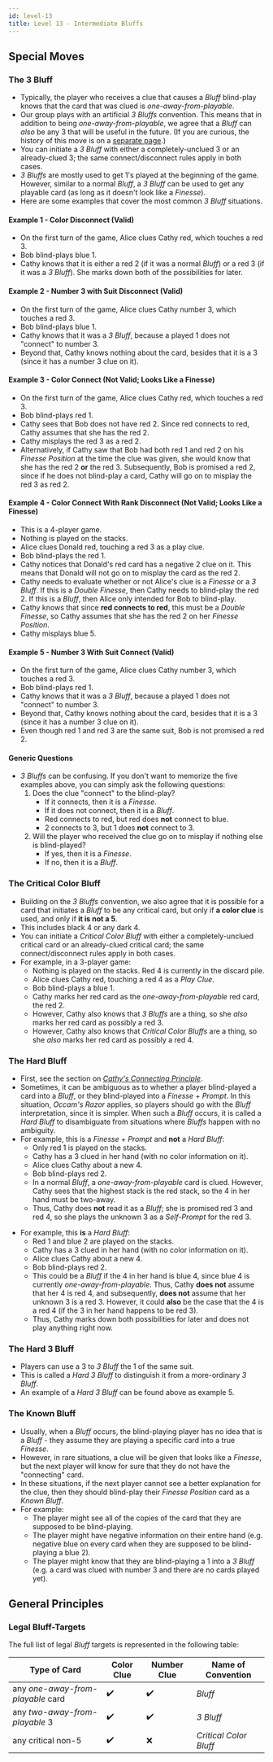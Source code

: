 ```yaml
---
id: level-13
title: Level 13 - Intermediate Bluffs
---
```



## Special Moves

### The 3 Bluff

- Typically, the player who receives a clue that causes a _Bluff_ blind-play knows that the card that was clued is _one-away-from-playable_.
- Our group plays with an artificial _3 Bluffs_ convention. This means that in addition to being _one-away-from-playable_, we agree that a _Bluff_ can _also_ be any 3 that will be useful in the future. (If you are curious, the history of this move is on a [separate page](https://github.com/hanabi/hanabi.github.io/blob/main/misc/3-bluffs.md).)
- You can initiate a _3 Bluff_ with either a completely-unclued 3 or an already-clued 3; the same connect/disconnect rules apply in both cases.
- _3 Bluffs_ are mostly used to get 1's played at the beginning of the game. However, similar to a normal _Bluff_, a _3 Bluff_ can be used to get any playable card (as long as it doesn't look like a _Finesse_).
- Here are some examples that cover the most common _3 Bluff_ situations.

#### Example 1 - **Color Disconnect** (Valid)

- On the first turn of the game, Alice clues Cathy red, which touches a red 3.
- Bob blind-plays blue 1.
- Cathy knows that it is either a red 2 (if it was a normal _Bluff_) or a red 3 (if it was a _3 Bluff_). She marks down both of the possibilities for later.

<BluffColorDisconnect />

#### Example 2 - **Number 3 with Suit Disconnect** (Valid)

- On the first turn of the game, Alice clues Cathy number 3, which touches a red 3.
- Bob blind-plays blue 1.
- Cathy knows that it was a _3 Bluff_, because a played 1 does not "connect" to number 3.
- Beyond that, Cathy knows nothing about the card, besides that it is a 3 (since it has a number 3 clue on it).

<Number3WithSuitDisconnect />

#### Example 3 - **Color Connect** (Not Valid; Looks Like a Finesse)

- On the first turn of the game, Alice clues Cathy red, which touches a red 3.
- Bob blind-plays red 1.
- Cathy sees that Bob does not have red 2. Since red connects to red, Cathy assumes that she has the red 2.
- Cathy misplays the red 3 as a red 2.
- Alternatively, if Cathy saw that Bob had both red 1 and red 2 on his _Finesse Position_ at the time the clue was given, she would know that she has the red 2 **or** the red 3. Subsequently, Bob is promised a red 2, since if he does not blind-play a card, Cathy will go on to misplay the red 3 as red 2.

<ColorConnectNotValid />

#### Example 4 - **Color Connect With Rank Disconnect** (Not Valid; Looks Like a Finesse)

- This is a 4-player game.
- Nothing is played on the stacks.
- Alice clues Donald red, touching a red 3 as a play clue.
- Bob blind-plays the red 1.
- Cathy notices that Donald's red card has a negative 2 clue on it. This means that Donald will not go on to misplay the card as the red 2.
- Cathy needs to evaluate whether or not Alice's clue is a _Finesse_ or a _3 Bluff_. If this is a _Double Finesse_, then Cathy needs to blind-play the red 2. If this is a _Bluff_, then Alice only intended for Bob to blind-play.
- Cathy knows that since **red connects to red**, this must be a _Double Finesse_, so Cathy assumes that she has the red 2 on her _Finesse Position_.
- Cathy misplays blue 5.

<ColorConnectWithRankDisconnect />

#### Example 5 - **Number 3 With Suit Connect** (Valid)

- On the first turn of the game, Alice clues Cathy number 3, which touches a red 3.
- Bob blind-plays red 1.
- Cathy knows that it was a _3 Bluff_, because a played 1 does not "connect" to number 3.
- Beyond that, Cathy knows nothing about the card, besides that it is a 3 (since it has a number 3 clue on it).
- Even though red 1 and red 3 are the same suit, Bob is not promised a red 2.

<Number3WithSuitConnect />

#### Generic Questions

- _3 Bluffs_ can be confusing. If you don't want to memorize the five examples above, you can simply ask the following questions:
  1. Does the clue "connect" to the blind-play?
     - If it connects, then it is a _Finesse_.
     - If it does not connect, then it is a _Bluff_.
     - Red connects to red, but red does **not** connect to blue.
     - 2 connects to 3, but 1 does **not** connect to 3.
  1. Will the player who received the clue go on to misplay if nothing else is blind-played?
     - If yes, then it is a _Finesse_.
     - If no, then it is a _Bluff_.

### The Critical Color Bluff

- Building on the _3 Bluffs_ convention, we also agree that it is possible for a card that initiates a _Bluff_ to be any critical card, but only if **a color clue** is used, and only if **it is not a 5**.
- This includes black 4 or any dark 4.
- You can initiate a _Critical Color Bluff_ with either a completely-unclued critical card or an already-clued critical card; the same connect/disconnect rules apply in both cases.
- For example, in a 3-player game:
  - Nothing is played on the stacks. Red 4 is currently in the discard pile.
  - Alice clues Cathy red, touching a red 4 as a _Play Clue_.
  - Bob blind-plays a blue 1.
  - Cathy marks her red card as the _one-away-from-playable_ red card, the red 2.
  - However, Cathy also knows that _3 Bluffs_ are a thing, so she _also_ marks her red card as possibly a red 3.
  - However, Cathy also knows that _Critical Color Bluffs_ are a thing, so she _also_ marks her red card as possibly a red 4.

<CriticalColorBluff />

### The Hard Bluff

- First, see the section on _[Cathy's Connecting Principle](level-11.mdx#cathys-connecting-principle-part-2)_.
- Sometimes, it can be ambiguous as to whether a player blind-played a card into a _Bluff_, or they blind-played into a _Finesse_ + _Prompt_. In this situation, _Occam's Razor_ applies, so players should go with the _Bluff_ interpretation, since it is simpler. When such a _Bluff_ occurs, it is called a _Hard Bluff_ to disambiguate from situations where _Bluffs_ happen with no ambiguity.
- For example, this is a _Finesse_ + _Prompt_ and **not** a _Hard Bluff_:
  - Only red 1 is played on the stacks.
  - Cathy has a 3 clued in her hand (with no color information on it).
  - Alice clues Cathy about a new 4.
  - Bob blind-plays red 2.
  - In a normal _Bluff_, a _one-away-from-playable_ card is clued. However, Cathy sees that the highest stack is the red stack, so the 4 in her hand must be two-away.
  - Thus, Cathy does **not** read it as a _Bluff_; she is promised red 3 and red 4, so she plays the unknown 3 as a _Self-Prompt_ for the red 3.

<FinessePromptNotHardBluff />

- For example, this **is** a _Hard Bluff_:
  - Red 1 and blue 2 are played on the stacks.
  - Cathy has a 3 clued in her hand (with no color information on it).
  - Alice clues Cathy about a new 4.
  - Bob blind-plays red 2.
  - This could be a _Bluff_ if the 4 in her hand is blue 4, since blue 4 is currently _one-away-from-playable_. Thus, Cathy **does not** assume that her 4 is red 4, and subsequently, **does not** assume that her unknown 3 is a red 3. However, it could **also** be the case that the 4 is a red 4 (if the 3 in her hand happens to be red 3).
  - Thus, Cathy marks down both possibilities for later and does not play anything right now.

<HardBluff />

### The Hard 3 Bluff

- Players can use a 3 to _3 Bluff_ the 1 of the same suit.
- This is called a _Hard 3 Bluff_ to distinguish it from a more-ordinary _3 Bluff_.
- An example of a _Hard 3 Bluff_ can be found above as example 5.

### The Known Bluff

- Usually, when a _Bluff_ occurs, the blind-playing player has no idea that is a _Bluff_ - they assume they are playing a specific card into a true _Finesse_.
- However, in rare situations, a clue will be given that looks like a _Finesse_, but the next player will know for sure that they do not have the "connecting" card.
- In these situations, if the next player cannot see a better explanation for the clue, then they should blind-play their _Finesse Position_ card as a _Known Bluff_.
- For example:
  - The player might see all of the copies of the card that they are supposed to be blind-playing.
  - The player might have negative information on their entire hand (e.g. negative blue on every card when they are supposed to be blind-playing a blue 2).
  - The player might know that they are blind-playing a 1 into a _3 Bluff_ (e.g. a card was clued with number 3 and there are no cards played yet).

## General Principles

### Legal Bluff-Targets

The full list of legal _Bluff_ targets is represented in the following table:

| Type of Card                      | Color Clue | Number Clue | Name of Convention     |
| --------------------------------- | ---------- | ----------- | ---------------------- |
| any _one-away-from-playable_ card | ✔️         | ✔️          | _Bluff_                |
| any _two-away-from-playable_ 3    | ✔️         | ✔️          | _3 Bluff_              |
| any critical non-5                | ✔️         | ❌          | _Critical Color Bluff_ |

